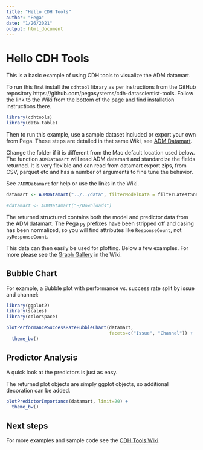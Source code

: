 ```yaml
---
title: "Hello CDH Tools"
author: "Pega"
date: "1/26/2021"
output: html_document
---
```


# Hello CDH Tools

This is a basic example of using CDH tools to visualize the ADM datamart.

To run this first install the `cdhtool` library as per instructions from the 
GitHub repository https://github.com/pegasystems/cdh-datascientist-tools. Follow
the link to the Wiki from the bottom of the page and find installation 
instructions there.

```r
library(cdhtools)
library(data.table)
```

Then to run this example, use a sample dataset included or export your own 
from Pega. These steps are detailed in that same Wiki, see [ADM Datamart](https://github.com/pegasystems/cdh-datascientist-tools/wiki/CDH-Model-analysis-from-ADM-Datamart).

Change the folder if it is different from the Mac default location used 
below. The function `ADMDatamart` will read ADM datamart and standardize the
fields returned. It is very flexible and can read from datamart export zips,
from CSV, parquet etc and has a number of arguments to fine tune the behavior.

See `?ADMDatamart` for help or use the links in the Wiki.

```r
datamart <- ADMDatamart("../../data", filterModelData = filterLatestSnapshotOnly)

#datamart <- ADMDatamart("~/Downloads")
```

The returned structured contains both the model and predictor data from the
ADM datamart. The Pega `py` prefixes have been stripped off and casing has been 
normalized, so you will find attributes like `ResponseCount`, not `pyResponseCount`. 

This data can then easily be used for plotting. Below a few examples. For 
more please see the [Graph Gallery](https://github.com/pegasystems/cdh-datascientist-tools/wiki/CDH-Graph-Gallery) in the Wiki.

## Bubble Chart

For example, a Bubble plot with performance vs. success rate split by issue and channel:

```r
library(ggplot2)
library(scales)
library(colorspace)

plotPerformanceSuccessRateBubbleChart(datamart, 
                                      facets=c("Issue", "Channel")) +
  theme_bw()
```

## Predictor Analysis

A quick look at the predictors is just as easy.

The returned plot objects are simply ggplot objects, so additional decoration
can be added.

```r

plotPredictorImportance(datamart, limit=20) +
  theme_bw()
```

## Next steps

For more examples and sample code see the [CDH Tools Wiki](https://github.com/pegasystems/cdh-datascientist-tools/wiki).






